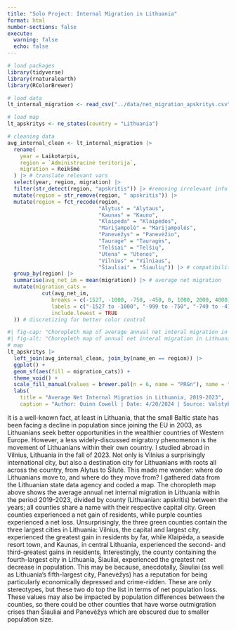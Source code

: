 ```yaml
---
title: "Solo Project: Internal Migration in Lithuania"
format: html
number-sections: false
execute: 
  warning: false
  echo: false
---
```


```r
# load packages
library(tidyverse)
library(rnaturalearth)
library(RColorBrewer)
```

```r
# load data
lt_internal_migration <- read_csv("../data/net_migration_apskritys.csv")
```


```r
# load map
lt_apskritys <- ne_states(country = "Lithuania")
```

```r
# cleaning data
avg_internal_clean <- lt_internal_migration |>
  rename(
    year = Laikotarpis,
    region = `Administracinė teritorija`,
    migration = Reikšmė
  ) |> # translate relevant vars
  select(year, region, migration) |>
  filter(str_detect(region, "apskritis")) |> #removing irrelevant info
  mutate(region = str_remove(region, " apskritis")) |>
  mutate(region = fct_recode(region,
                             "Alytus" = "Alytaus",
                             "Kaunas" = "Kauno",
                             "Klaipėda" = "Klaipėdos",
                             "Marijampolė" = "Marijampolės",
                             "Panevėžys" = "Panevėžio",
                             "Tauragė" = "Tauragės",
                             "Telšiai" = "Telšių",
                             "Utena" = "Utenos",
                             "Vilnius" = "Vilniaus",
                             "Šiauliai" = "Šiaulių")) |> # compatibility edits
  group_by(region) |>
  summarise(avg_net_im = mean(migration)) |> # average net migration
  mutate(migration_cats = 
           cut(avg_net_im,
              breaks = c(-1527, -1000, -750, -450, 0, 1000, 2000, 4000),
              labels = c("-1527 to -1000", "-999 to -750", "-749 to -473", "-472 to 762", "763 to 1000", "1001 to 1500", "1501 to 3897"),
              include.lowest = TRUE
  )) # discretizing for better color control

```

```r
#| fig-cap: "Choropleth map of average annual net interal migration in Lithuania between 2019 to 2023, shown by net gains or losses of residents by county."
#| fig-alt: "Choropleth map of annual net interal migration in Lithuania from 2019 to 2023. Klaipėda, Vilnius, and Kaunas are the only counties with net gains; everywhere else is losing population."
# map
lt_apskritys |>
  left_join(avg_internal_clean, join_by(name_en == region)) |>
  ggplot() +
  geom_sf(aes(fill = migration_cats)) +
  theme_void() +
  scale_fill_manual(values = brewer.pal(n = 6, name = "PRGn"), name = "# Migrants") +
  labs(
    title = "Average Net Internal Migration in Lithuania, 2019-2023",
    caption = "Author: Quinn Cowell | Date: 4/20/2024 | Source: Valstybės duomenų agentūra, 2024")
```

It is a well-known fact, at least in Lithuania, that the small Baltic state has been facing a decline in population since joining the EU in 2003, as Lithuanians seek better opportunities in the wealthier countries of Western Europe. However, a less widely-discussed migratory phenomenon is the movement of Lithuanians within their own country. I studied abroad in Vilnius, Lithuania in the fall of 2023. Not only is Vilnius a surprisingly international city, but also a destination city for Lithuanians with roots all across the country, from Alytus to Šilutė. This made me wonder: where do Lithuanians move to, and where do they move from? I gathered data from the Lithuanian state data agency and coded a map. The choropleth map above shows the average annual net internal migration in Lithuania within the period 2019-2023, divided by county (Lithuanian: apskritis) between the years; all counties share a name with their respective capital city. Green counties experienced a net gain of residents, while purple counties experienced a net loss. Unsurprisingly, the three green counties contain the three largest cities in Lithuania: Vilnius, the capital and largest city, experienced the greatest gain in residents by far, while Klaipėda, a seaside resort town, and Kaunas, in central Lithuania, experienced the second- and third-greatest gains in residents. Interestingly, the county containing the fourth-largest city in Lithuania, Šiauliai, experienced the greatest net decrease in population. This may be because, anecdotally, Šiauliai (as well as Lithuania's fifth-largest city, Panevėžys) has a reputation for being particularly economically depressed and crime-ridden. These are only stereotypes, but these two do top the list in terms of net population loss. These values may also be impacted by population differences between the counties, so there could be other counties that have worse outmigration crises than Šiauliai and Panevėžys which are obscured due to smaller population size.
